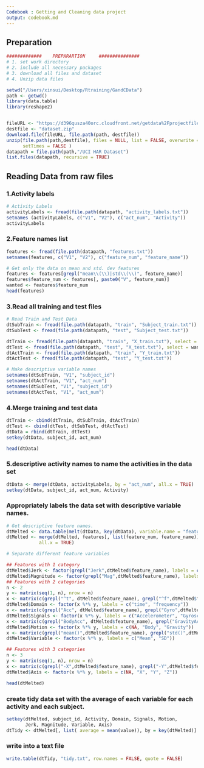 ```yaml
---
Codebook : Getting and Cleaning data project
output: codebook.md
---
```


## Preparation 

```r
#############    PREPARARTION     ###############
# 1. set work directory
# 2. include all necessary packages
# 3. download all files and dataset
# 4. Unzip data files

setwd("/Users/xinsui/Desktop/Rtraining/GandCData")
path <- getwd()
library(data.table)
library(reshape2)


fileURL <- "https://d396qusza40orc.cloudfront.net/getdata%2Fprojectfiles%2FUCI%20HAR%20Dataset.zip"
destfile <- "dataset.zip"
download.file(fileURL, file.path(path, destfile))
unzip(file.path(path,destfile), files = NULL, list = FALSE, overwrite = TRUE,junkpaths = FALSE, exdir = ".", unzip = "internal",
      setTimes = FALSE )
datapath = file.path(path,"/UCI HAR Dataset")
list.files(datapath, recursive = TRUE)

```

## Reading Data from raw files

### 1.Activity labels

```r
# Activity Labels 
activityLabels <- fread(file.path(datapath, "activity_labels.txt"))
setnames (activityLabels, c("V1", "V2"), c("act_num", "Activity"))
activityLabels
```

### 2.Feature names list

```r
features <- fread(file.path(datapath, "features.txt"))
setnames(features, c("V1", "V2"), c("feature_num", "feature_name"))

# Get only the data on mean and std. dev features
features <- features[grepl("mean\\(\\)|std\\(\\)", feature_name)]
features$feature_num <- features[, paste0("V", feature_num)]
wanted <- features$feature_num
head(features)
```

### 3.Read all training and test files
```r
# Read Train and Test Data
dtSubTrain <- fread(file.path(datapath, "train", "Subject_train.txt"))
dtSubTest <- fread(file.path(datapath, "test", "Subject_test.txt"))

dtTrain <- fread(file.path(datapath, "train", "X_train.txt"), select = wanted)
dtTest <- fread(file.path(datapath, "test", "X_test.txt"), select = wanted)
dtActTrain <- fread(file.path(datapath, "train", "Y_train.txt"))
dtActTest <- fread(file.path(datapath, "test", "Y_test.txt"))  

# Make descriptive variable names 
setnames(dtSubTrain, "V1", "subject_id")
setnames(dtActTrain, "V1", "act_num")
setnames(dtSubTest, "V1", "subject_id")
setnames(dtActTest, "V1", "act_num")

```

### 4.Merge training and test data 
```r
dtTrain <- cbind(dtTrain, dtSubTrain, dtActTrain)
dtTest <- cbind(dtTest, dtSubTest, dtActTest)
dtData = rbind(dtTrain, dtTest)
setkey(dtData, subject_id, act_num)

head(dtData)
```

### 5.descriptive activity names to name the activities in the data set
```r
dtData <- merge(dtData, activityLabels, by = "act_num", all.x = TRUE)
setkey(dtData, subject_id, act_num, Activity)
```
### Appropriately labels the data set with descriptive variable names.
```r
# Get descriptive feature names.
dtMelted <- data.table(melt(dtData, key(dtData), variable.name = "feature_num"))
dtMelted <- merge(dtMelted, features[, list(feature_num, feature_name)], by = "feature_num", 
            all.x = TRUE)

# Separate different feature variables 

## Features with 1 category
dtMelted$Jerk <- factor(grepl("Jerk",dtMelted$feature_name), labels = c(NA, "Jerk"))
dtMelted$Magnitude <- factor(grepl("Mag",dtMelted$feature_name), labels = c(NA, "Magnitude"))
## Features with 2 categories
n <- 2
y <- matrix(seq(1, n), nrow = n)
x <- matrix(c(grepl("^t", dtMelted$feature_name), grepl("^f",dtMelted$feature_name)), ncol = nrow(y))
dtMelted$Domain <- factor(x %*% y, labels = c("time", "frequency"))
x <- matrix(c(grepl("Acc", dtMelted$feature_name), grepl("Gyro",dtMelted$feature_name)), ncol = nrow(y))
dtMelted$Signals <- factor(x %*% y, labels = c("Accelerometer", "Gyroscope"))
x <- matrix(c(grepl("BodyAcc", dtMelted$feature_name), grepl("GravityAcc", dtMelted$feature_name)), ncol = nrow(y))
dtMelted$Motion <- factor(x %*% y, labels = c(NA, "Body", "Gravity"))
x <- matrix(c(grepl("mean()",dtMelted$feature_name), grepl("std()",dtMelted$feature_name)), ncol = nrow(y))
dtMelted$Variable <- factor(x %*% y, labels = c("Mean", "SD"))

## Features with 3 categories
n <- 3
y <- matrix(seq(1, n), nrow = n)
x <- matrix(c(grepl("-X",dtMelted$feature_name), grepl("-Y",dtMelted$feature_name), grepl("-Z",dtMelted$feature_name)), ncol = nrow(y))
dtMelted$Axis <- factor(x %*% y, labels = c(NA, "X", "Y", "Z"))

head(dtMelted)

```
### create tidy data set with the average of each variable for each activity and each subject.
```r

setkey(dtMelted, subject_id, Activity, Domain, Signals, Motion, 
       Jerk, Magnitude, Variable, Axis)
dtTidy <- dtMelted[, list( average = mean(value)), by = key(dtMelted)]


```


### write into a text file
```r
write.table(dtTidy, "tidy.txt", row.names = FALSE, quote = FALSE)
```
